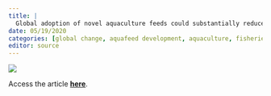 ```yaml
---
title: |
  Global adoption of novel aquaculture feeds could substantially reduce forage fish demand by 2030
date: 05/19/2020
categories: [global change, aquafeed development, aquaculture, fisheries]
editor: source
---
```


![](cottrell-et-al-2020.png)

Access the article [**here**](https://www.nature.com/articles/s43016-020-0078-x).
